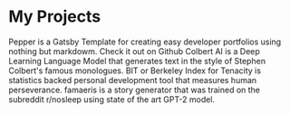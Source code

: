 # My Projects
<Project title="Pepper" bg="#b946f5" img="https://i.imgur.com/yXqzcgZ.png" link="https://linkedin.com/in/abbas-mj">
    Pepper is a Gatsby Template for creating easy developer portfolios using nothing but markdowm. Check it out on Github
</Project>
<Project title="Colbert AI" bg="#c32652" img="https://i.imgur.com/Qd5CRvv.png" link="https://linkedin.com/in/abbas-mj">
    Colbert AI is a Deep Learning Language Model that generates text in the style of Stephen Colbert's famous monologues. 
</Project>
<Project title="projectBIT" bg="#23f323" img="https://wallpaperaccess.com/full/1558224.jpg" link="https://linkedin.com/in/abbas-mj">
    BIT or Berkeley Index for Tenacity is statistics backed personal development tool that measures human perseverance.
</Project>
<Project title="famaeris" bg="#ff3e3e" img="https://i.imgur.com/HcsmBoB.jpg" link="https://linkedin.com/in/abbas-mj">
    famaeris is a story generator that was trained on the subreddit r/nosleep using state of the art GPT-2 model.
</Project>
